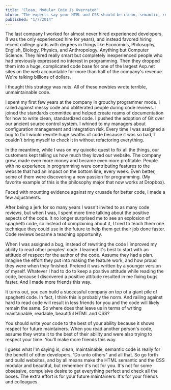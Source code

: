```yaml
---
title: "Clean, Modular Code is Overrated"
blurb: "The experts say your HTML and CSS should be clean, semantic, readable, and modular. But how much does it really matter? Maybe less than you think."
published: "1/7/2014"
---
```



The last company I worked for almost never hired experienced developers, (I was the only experienced hire for years), and instead favored hiring recent college grads with degrees in things like  Economics, Philosophy, English, Biology, Physics, and Anthropology. Anything but Computer Science. They hired really smart but completely inexperienced people who had previously expressed no interest in programming. Then they dropped them into a huge, complicated code base for one of the largest Asp.net sites on the web accountable for more than half of the company's revenue. We're talking billions of dollars.

I thought this strategy was nuts. All of these newbies wrote terrible, unmaintainable code.

I spent my first few years at the company in grouchy programmer mode. I railed against messy code and obliterated people during code reviews. I joined the standards committee and helped create reams of documentation for how to write clean, standardized code. I pushed the adoption of Git over our ancient source control system. I whined to my managers about configuration management and integration risk. Every time I was assigned a bug to fix I would rewrite huge swaths of code because it was so bad, I couldn't bring myself to check it in without refactoring everything.

In the meantime, while I was on my quixotic quest to fix all the things, our customers kept telling us how much they loved our website. The company grew, made even more money and became even more profitable. People with no experience in programming were contributing features to the website that had an impact on the bottom line, every week.  Even better, some of them were discovering a new passion for programming. (My favorite example of this is the philosophy major that now works at Dropbox).

Faced with mounting evidence against my crusade for better code, I made a few adjustments.

After being a jerk for so many years I wasn't invited to as many code reviews, but when I was, I spent more time talking about the positive aspects of the code. It no longer surprised me to see an explosion of spaghetti code, so instead of complaining about it, I tried to teach them one technique they could use in the future to help them get their job done faster. Code reviews became a teaching opportunity.

When I was assigned a bug, instead of rewriting the code I improved my ability to read other peoples' code. I learned it's best to start with an attitude of respect for the author of the code. Assume they had a plan. Imagine the effort they put into making the feature work, and how proud they were when they finished. Pretend it was written by a younger version of myself. Whatever I had to do to keep a positive attitude while reading the code, because I discovered a positive attitude resulted in me fixing bugs faster. And I made more friends this way.

It turns out, you can build a successful company on top of a giant pile of spaghetti code. In fact, I think this is probably the norm. And railing against hard to read code will result in less friends for you and the code will likely remain the same. So where does that leave us in terms of writing maintainable, readable, beautiful HTML and CSS?

You should write your code to the best of your ability because it shows respect for future maintainers. When you read another person's code, assume they wrote it to the best of their ability and were also trying to respect your time. You'll make more friends this way.

I guess what I'm saying is, clean, maintainable, semantic code is really for the benefit of other developers. 'Do unto others" and all that. So go forth and build websites, and by all means make the HTML semantic and the CSS modular and beautiful, but remember it's not for you. It's not for some obsessive, compulsive desire to get everything perfect and check all the boxes. The extra effort is for your future maintainers. It's for your friends and colleagues.
